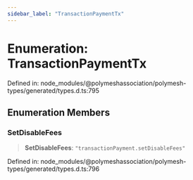 ```yaml
---
sidebar_label: "TransactionPaymentTx"
---
```


# Enumeration: TransactionPaymentTx

Defined in: node\_modules/@polymeshassociation/polymesh-types/generated/types.d.ts:795

## Enumeration Members

### SetDisableFees

> **SetDisableFees**: `"transactionPayment.setDisableFees"`

Defined in: node\_modules/@polymeshassociation/polymesh-types/generated/types.d.ts:796
